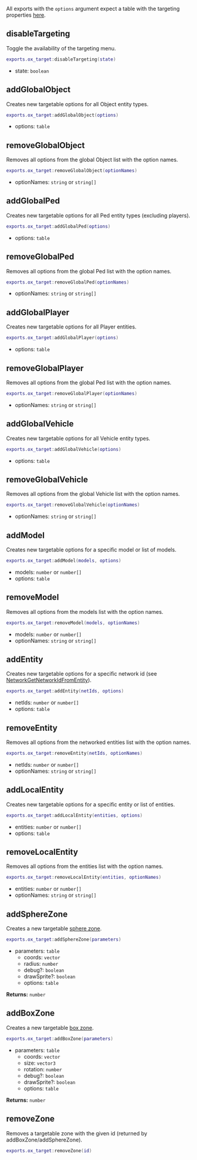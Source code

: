 All exports with the `options` argument expect a table with the targeting properties [here](../Options).

## disableTargeting

Toggle the availability of the targeting menu.

```lua
exports.ox_target:disableTargeting(state)
```

- state: `boolean`

## addGlobalObject

Creates new targetable options for all Object entity types.

```lua
exports.ox_target:addGlobalObject(options)
```

- options: `table`

## removeGlobalObject

Removes all options from the global Object list with the option names.

```lua
exports.ox_target:removeGlobalObject(optionNames)
```

- optionNames: `string` or `string[]`

## addGlobalPed

Creates new targetable options for all Ped entity types (excluding players).

```lua
exports.ox_target:addGlobalPed(options)
```

- options: `table`

## removeGlobalPed

Removes all options from the global Ped list with the option names.

```lua
exports.ox_target:removeGlobalPed(optionNames)
```

- optionNames: `string` or `string[]`

## addGlobalPlayer

Creates new targetable options for all Player entities.

```lua
exports.ox_target:addGlobalPlayer(options)
```

- options: `table`

## removeGlobalPlayer

Removes all options from the global Ped list with the option names.

```lua
exports.ox_target:removeGlobalPlayer(optionNames)
```

- optionNames: `string` or `string[]`

## addGlobalVehicle

Creates new targetable options for all Vehicle entity types.

```lua
exports.ox_target:addGlobalVehicle(options)
```

- options: `table`

## removeGlobalVehicle

Removes all options from the global Vehicle list with the option names.

```lua
exports.ox_target:removeGlobalVehicle(optionNames)
```

- optionNames: `string` or `string[]`

## addModel

Creates new targetable options for a specific model or list of models.

```lua
exports.ox_target:addModel(models, options)
```

- models: `number` or `number[]`
- options: `table`

## removeModel

Removes all options from the models list with the option names.

```lua
exports.ox_target:removeModel(models, optionNames)
```

- models: `number` or `number[]`
- optionNames: `string` or `string[]`

## addEntity

Creates new targetable options for a specific network id (see [NetworkGetNetworkIdFromEntity](https://docs.fivem.net/natives/?_0x9E35DAB6)).

```lua
exports.ox_target:addEntity(netIds, options)
```

- netIds: `number` or `number[]`
- options: `table`

## removeEntity

Removes all options from the networked entities list with the option names.

```lua
exports.ox_target:removeEntity(netIds, optionNames)
```

- netIds: `number` or `number[]`
- optionNames: `string` or `string[]`

## addLocalEntity

Creates new targetable options for a specific entity or list of entities.

```lua
exports.ox_target:addLocalEntity(entities, options)
```

- entities: `number` or `number[]`
- options: `table`

## removeLocalEntity

Removes all options from the entities list with the option names.

```lua
exports.ox_target:removeLocalEntity(entities, optionNames)
```

- entities: `number` or `number[]`
- optionNames: `string` or `string[]`

## addSphereZone

Creates a new targetable [sphere zone](../../ox_lib/Modules/Zones/Shared#libzonessphere).

```lua
exports.ox_target:addSphereZone(parameters)
```

- parameters: `table`
  - coords: `vector`
  - radius: `number`
  - debug?: `boolean`
  - drawSprite?: `boolean`
  - options: `table`

**Returns:** `number`

## addBoxZone

Creates a new targetable [box zone](../../ox_lib/Modules/Zones/Shared#libzonesbox).

```lua
exports.ox_target:addBoxZone(parameters)
```

- parameters: `table`
  - coords: `vector`
  - size: `vector3`
  - rotation: `number`
  - debug?: `boolean`
  - drawSprite?: `boolean`
  - options: `table`

**Returns:** `number`

## removeZone

Removes a targetable zone with the given id (returned by addBoxZone/addSphereZone).

```lua
exports.ox_target:removeZone(id)
```
